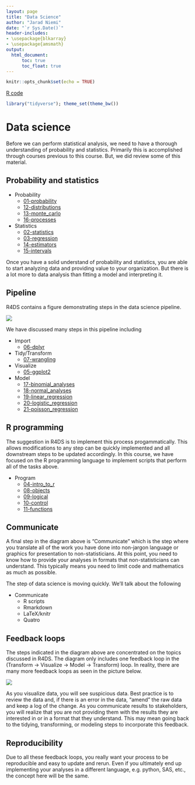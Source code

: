```yaml
---
layout: page
title: "Data Science"
author: "Jarad Niemi"
date: "`r Sys.Date()`"
header-includes:
- \usepackage{blkarray}
- \usepackage{amsmath}
output: 
  html_document:
      toc: true
      toc_float: true
---
```


```r
knitr::opts_chunk$set(echo = TRUE)
```

[R code](22-data_science.R)

```r
library("tidyverse"); theme_set(theme_bw())
```

# Data science

Before we can perform statistical analysis, we need to have a thorough 
understanding of probability and statistics. 
Primarily this is accomplished through courses previous to this course.
But, we did review some of this material.

## Probability and statistics

- Probability
  - [01-probability](../01-probability/01-probability.html)
  - [12-distributions](../12-distributions/12-distributions.html)
  - [13-monte_carlo](../13-monte_carlo/13-monte_carlo.html)
  - [16-processes](../16-processes/16-processes.html)
- Statistics
  - [02-statistics](../02-statistics/02-statistics.html)
  - [03-regression](../03-regression/03-regression.html)
  - [14-estimators](../14-estimators/14-estimators.html)
  - [15-intervals](../15-intervals/15-intervals.html)

Once you have a solid understand of probability and statistics,
you are able to start analyzing data and providing value to your organization.
But there is a lot more to data analysis than fitting a model and interpreting
it. 

## Pipeline

R4DS contains a figure demonstrating steps in the data science pipeline. 

![](figs/data-science.png)

We have discussed many steps in this pipeline including

- Import
  - [06-dplyr](../06-dplyr/06-dplyr.html)
- Tidy/Transform
  - [07-wrangling](../07-wrangling/07-wrangling.html#Data_wrangling)
- Visualize
  - [05-ggplot2](../05-ggplot2/05-ggplot2.html)
- Model
  - [17-binomial_analyses](../17-binomial_analyses/17-binomial_analyses.html)
  - [18-normal_analyses](../18-normal_analyses/18-normal_analyses.html)
  - [19-linear_regression](../19-linear_regression/19-linear_regression.html)
  - [20-logistic_regression](../20-logistic_regression/20-logistic_regression.html)
  - [21-poisson_regression](../21-poisson_regression/21-poisson_regression.html)

## R programming

The suggestion in R4DS is to implement this process progammatically.
This allows modifications to any step can be quickly implemented and all 
downstream steps to be updated accordingly. 
In this course, we have focused on the R programming language to implement 
scripts that perform all of the tasks above. 

- Program
  - [04-intro_to_r](../04-intro_to_r/04-intro_to_r.html)
  - [08-objects](../08-objects/08-objects.html)
  - [09-logical](../09-logical/09-logical.html)
  - [10-control](../10-control/10-control.html)
  - [11-functions](../11-functions/11-functions.html)

## Communicate

A final step in the diagram above is "Communicate" which is the step where
you translate all of the work you have done into non-jargon language or 
graphics for presentation to non-statisticians.
At this point, you need to know how to provide your analyses in formats that 
non-statisticians can understand. 
This typically means you need to limit code and mathematics as much as possible. 

The step of data science is moving quickly. 
We'll talk about the following

- Communicate
  - R scripts
  - Rmarkdown
  - LaTeX/knitr
  - Quatro

## Feedback loops

The steps indicated in the diagram above are concentrated on the topics 
discussed in R4DS. 
The diagram only includes one feedback loop in the 
(Transform $\to$ Visualize $\to$ Model $\to$ Transform) loop.
In reality, there are many more feedback loops as seen in the picture below. 

![](figs/data-science_markup/Slide1.png)

As you visualize data, you will see suspicious data.
Best practice is to review the data and, if there is an error in the data,
"amend" the raw data and keep a log of the change. 
As you communicate results to stakeholders, you will realize that you are not
providing them with the results they are interested in or in a format that 
they understand. 
This may mean going back to the tidying, transforming, or modeling steps to 
incorporate this feedback. 

## Reproducibility

Due to all these feedback loops, you really want your process to be 
reproducible and easy to update and rerun. 
Even if you ultimately end up implementing your analyses in a different language, 
e.g. python, SAS, etc., the concept here will be the same. 

